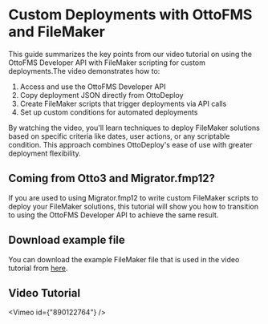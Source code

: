 
# Custom Deployments with OttoFMS and FileMaker

This guide summarizes the key points from our video tutorial on using the OttoFMS Developer API with FileMaker scripting for custom deployments.The video demonstrates how to:

1. Access and use the OttoFMS Developer API
2. Copy deployment JSON directly from OttoDeploy
3. Create FileMaker scripts that trigger deployments via API calls
4. Set up custom conditions for automated deployments

By watching the video, you'll learn techniques to deploy FileMaker solutions based on specific criteria like dates, user actions, or any scriptable condition. This approach combines OttoDeploy's ease of use with greater deployment flexibility.

## Coming from Otto3 and Migrator.fmp12?

If you are used to using Migrator.fmp12 to write custom FileMaker scripts to deploy your FileMaker solutions, this tutorial will show you how to transition to using the OttoFMS Developer API to achieve the same result.

## Download example file

You can download the example FileMaker file that is used in the video tutorial from [here](/downloads/CustomDeploy.fmp12).

## Video Tutorial

<Vimeo id={"890122764"} />
